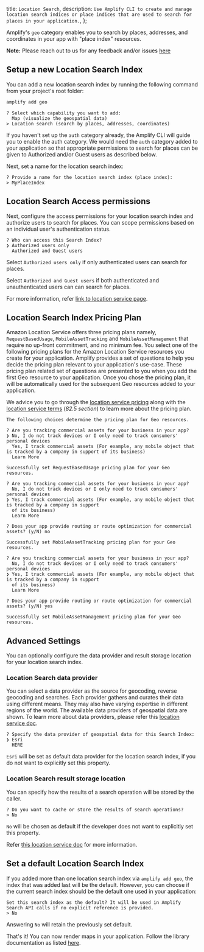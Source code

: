   title: `Location Search`,
  description: `Use Amplify CLI to create and manage location search indices or place indices that are used to search for places in your application.`,
};

Amplify's `geo` category enables you to search by places, addresses, and coordinates in your app with "place index" resources.

<Callout>

**Note:** Please reach out to us for any feedback and/or issues [here](https://github.com/aws-amplify/amplify-cli/issues)

</Callout>

## Setup a new Location Search Index

You can add a new location search index by running the following command from your project's root folder:

```bash
amplify add geo
```
```console
? Select which capability you want to add:
  Map (visualize the geospatial data)
> Location search (search by places, addresses, coordinates)
```
If you haven't set up the `auth` category already, the Amplify CLI will guide you to enable the auth category.
We would need the `auth` category added to your application so that appropriate permissions to search for places can be given to Authorized and/or Guest users as described below.

Next, set a name for the location search index:

```console
? Provide a name for the location search index (place index):
> MyPlaceIndex
```

## Location Search Access permissions

Next, configure the access permissions for your location search index and authorize users to search for places. You can scope permissions based on an individual user's authentication status.

```console
? Who can access this Search Index?
❯ Authorized users only
  Authorized and Guest users
```

Select `Authorized users only` if only authenticated users can search for places.

Select `Authorized and Guest users` if both authenticated and unauthenticated users can can search for places.

For more information, refer [link to location service page](https://docs.aws.amazon.com/location/latest/developerguide/security_iam_id-based-policy-examples.html#security_iam_id-based-policy-examples-search-for-place).

## Location Search Index Pricing Plan
Amazon Location Service offers three pricing plans namely, `RequestBasedUsage`, `MobileAssetTracking` and `MobileAssetManagement` that require no up-front commitment, and no minimum fee.
You select one of the following pricing plans for the Amazon Location Service resources you create for your application.
Amplify provides a set of questions to help you decide the pricing plan relevant to your application's use-case. 
These pricing plan related set of questions are presented to you when you add the first Geo resource to your application. 
Once you chose the pricing plan, it will be automatically used for the subsequent Geo resources added to your application.

We advice you to go through the [location service pricing](https://aws.amazon.com/location/pricing/) along with the [location service terms](https://aws.amazon.com/service-terms/) (_82.5 section_) to learn more about the pricing plan.

```console
The following choices determine the pricing plan for Geo resources.

? Are you tracking commercial assets for your business in your app?
❯ No, I do not track devices or I only need to track consumers' personal devices 
  Yes, I track commercial assets (For example, any mobile object that is tracked by a company in support of its business)
  Learn More

Successfully set RequestBasedUsage pricing plan for your Geo resources.
```

```console
? Are you tracking commercial assets for your business in your app?
  No, I do not track devices or I only need to track consumers' personal devices 
❯ Yes, I track commercial assets (For example, any mobile object that is tracked by a company in support 
  of its business)
  Learn More

? Does your app provide routing or route optimization for commercial assets? (y/N) no

Successfully set MobileAssetTracking pricing plan for your Geo resources.
```

```console
? Are you tracking commercial assets for your business in your app?
  No, I do not track devices or I only need to track consumers' personal devices 
❯ Yes, I track commercial assets (For example, any mobile object that is tracked by a company in support 
  of its business)
  Learn More

? Does your app provide routing or route optimization for commercial assets? (y/N) yes

Successfully set MobileAssetManagement pricing plan for your Geo resources.
```

## Advanced Settings
You can optionally configure the data provider and result storage location for your location search index.

### Location Search data provider
You can select a data provider as the source for geocoding, reverse geocoding and searches.
Each provider gathers and curates their data using different means. They may also have varying expertise in different regions of the world.
The available data providers of geospatial data are shown. To learn more about data providers, please refer this [location service doc](https://docs.aws.amazon.com/location/latest/developerguide/what-is-data-provider.html).

```console
? Specify the data provider of geospatial data for this Search Index:
❯ Esri
  HERE
```

`Esri` will be set as default data provider for the location search index, if you do not want to explicitly set this property.

### Location Search result storage location
You can specify how the results of a search operation will be stored by the caller.

```console
? Do you want to cache or store the results of search operations?
> No
```

`No` will be chosen as default if the developer does not want to explicitly set this property.

Refer [this location service doc](https://docs.aws.amazon.com/location-places/latest/APIReference/API_DataSourceConfiguration.html#locationplaces-Type-DataSourceConfiguration-IntendedUse) for more information. 

## Set a default Location Search Index
If you added more than one location search index via `amplify add geo`, the index that was added last will be the default. 
However, you can choose if the current search index should be the default one used in your application:

```console
Set this search index as the default? It will be used in Amplify Search API calls if no explicit reference is provided.
> No
```

Answering `No` will retain the previously set default.

That's it! You can now render maps in your application. Follow the library documentation as listed [here](/lib/geo/search).
